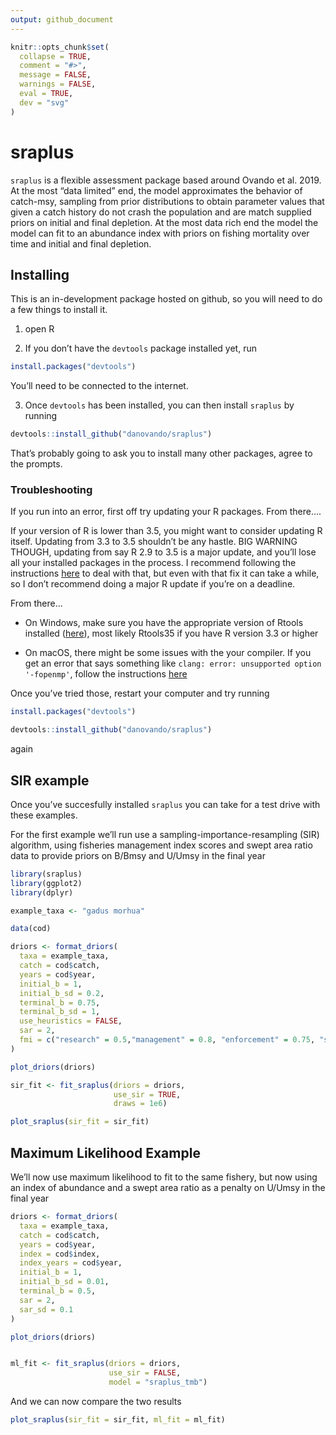 ```yaml
---
output: github_document
---
```


<!-- README.md is generated from README.Rmd. Please edit that file -->

```r
knitr::opts_chunk$set(
  collapse = TRUE,
  comment = "#>",
  message = FALSE,
  warnings = FALSE,
  eval = TRUE,
  dev = "svg"
)
```

# sraplus

`sraplus` is a flexible assessment package based around Ovando et al. 2019. At the most "data limited" end, the model approximates the behavior of catch-msy, sampling from prior distributions to obtain parameter values that given a catch history do not crash the population and are match supplied priors on initial and final depletion. At the most data rich end the model the model can fit to an abundance index with priors on fishing mortality over time and initial and final depletion.


## Installing

This is an in-development package hosted on github, so you will need to do a few things to install it. 

1. open R

2. If you don't have the `devtools` package installed yet, run

```r
install.packages("devtools")
```

You'll need to be connected to the internet.

3. Once `devtools` has been installed, you can then install `sraplus` by running

```r
devtools::install_github("danovando/sraplus")
```

That's probably going to ask you to install many other packages, agree to the prompts. 

### Troubleshooting

If you run into an error, first off try updating your R packages. From there....

If your version of R is lower than 3.5, you might want to consider updating R itself. Updating from 3.3 to 3.5 shouldn't be any hastle. BIG WARNING THOUGH, updating from say R 2.9 to 3.5 is a major update, and you'll lose all your installed packages in the process. I recommend following the instructions [here](https://www.datascienceriot.com/r/upgrade-R-packages/) to deal with that, but even with that fix it can take a while, so I don't recommend doing a major R update if you're on a deadline.

From there...

- On Windows, make sure you have the appropriate version of Rtools installed ([here](https://cran.r-project.org/bin/windows/Rtools/)), most likely Rtools35 if you have R version 3.3 or higher 

- On macOS, there might be some issues with the your compiler. If you get an error that says something like `clang: error: unsupported option '-fopenmp'`, follow the instructions [here](https://thecoatlessprofessor.com/programming/r-compiler-tools-for-rcpp-on-macos/)

Once you've tried those, restart your computer and try running

```r

install.packages("devtools")

devtools::install_github("danovando/sraplus")


```

again

## SIR example

Once you've succesfully installed `sraplus` you can take for a test drive with these examples. 

For the first example we'll run use a sampling-importance-resampling (SIR) algorithm, using fisheries management index scores and swept area ratio data to provide priors on B/Bmsy and U/Umsy in the final year

```r

library(sraplus)
library(ggplot2)
library(dplyr)

example_taxa <- "gadus morhua"

data(cod)

driors <- format_driors(
  taxa = example_taxa,
  catch = cod$catch,
  years = cod$year,
  initial_b = 1,
  initial_b_sd = 0.2,
  terminal_b = 0.75,
  terminal_b_sd = 1,
  use_heuristics = FALSE,
  sar = 2,
  fmi = c("research" = 0.5,"management" = 0.8, "enforcement" = 0.75, "socioeconomics" = .67),
)

plot_driors(driors)

sir_fit <- fit_sraplus(driors = driors,
                       use_sir = TRUE,
                       draws = 1e6)

plot_sraplus(sir_fit = sir_fit)

```


## Maximum Likelihood Example

We'll now use maximum likelihood to fit to the same fishery, but now using an index of abundance and a swept area ratio as a penalty on U/Umsy in the final year

```r

driors <- format_driors(
  taxa = example_taxa,
  catch = cod$catch,
  years = cod$year,
  index = cod$index,
  index_years = cod$year,
  initial_b = 1,
  initial_b_sd = 0.01,
  terminal_b = 0.5,
  sar = 2,
  sar_sd = 0.1
)

plot_driors(driors)


ml_fit <- fit_sraplus(driors = driors,
                      use_sir = FALSE,
                      model = "sraplus_tmb")
```


And we can now compare the two results


```r

plot_sraplus(sir_fit = sir_fit, ml_fit = ml_fit)

```

